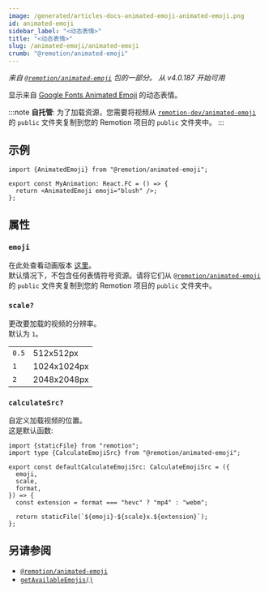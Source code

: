 ```yaml
---
image: /generated/articles-docs-animated-emoji-animated-emoji.png
id: animated-emoji
sidebar_label: "<动态表情>"
title: "<动态表情>"
slug: /animated-emoji/animated-emoji
crumb: "@remotion/animated-emoji"
---
```



_来自 [`@remotion/animated-emoji`](/docs/animated-emoji) 包的一部分。_
_从 v4.0.187 开始可用_

显示来自 [Google Fonts Animated Emoji](https://googlefonts.github.io/noto-emoji-animation/) 的动态表情。

:::note
**自托管**: 为了加载资源，您需要将视频从 [`remotion-dev/animated-emoji`](https://github.com/remotion-dev/animated-emoji) 的 `public` 文件夹复制到您的 Remotion 项目的 `public` 文件夹中。
:::

## 示例

```tsx title="Animation.tsx"
import {AnimatedEmoji} from "@remotion/animated-emoji";

export const MyAnimation: React.FC = () => {
  return <AnimatedEmoji emoji="blush" />;
};
```

## 属性

### `emoji`

在此处查看动画版本 [这里](https://googlefonts.github.io/noto-emoji-animation/)。  
默认情况下，不包含任何表情符号资源。请将它们从 [`@remotion/animated-emoji`](/docs/animated-emoji) 的 `public` 文件夹复制到您的 Remotion 项目的 `public` 文件夹中。

<AvailableEmoji />

### `scale?`

更改要加载的视频的分辨率。  
默认为 `1`。

<table>
  <tr>
    <td>
      <code>0.5</code>
    </td>
    <td>512x512px</td>
  </tr>
  <tr>
    <td>
      <code>1</code>
    </td>
    <td>1024x1024px</td>
  </tr>
  <tr>
    <td>
      <code>2</code>
    </td>
    <td>2048x2048px</td>
  </tr>
</table>

### `calculateSrc?`

自定义加载视频的位置。  
这是默认函数:

```tsx twoslash title="calculate-src.ts"
import {staticFile} from "remotion";
import type {CalculateEmojiSrc} from "@remotion/animated-emoji";

export const defaultCalculateEmojiSrc: CalculateEmojiSrc = ({
  emoji,
  scale,
  format,
}) => {
  const extension = format === "hevc" ? "mp4" : "webm";

  return staticFile(`${emoji}-${scale}x.${extension}`);
};
```

## 另请参阅

- [`@remotion/animated-emoji`](/docs/animated-emoji)
- [`getAvailableEmojis()`](/docs/animated-emoji/get-available-emoji)

